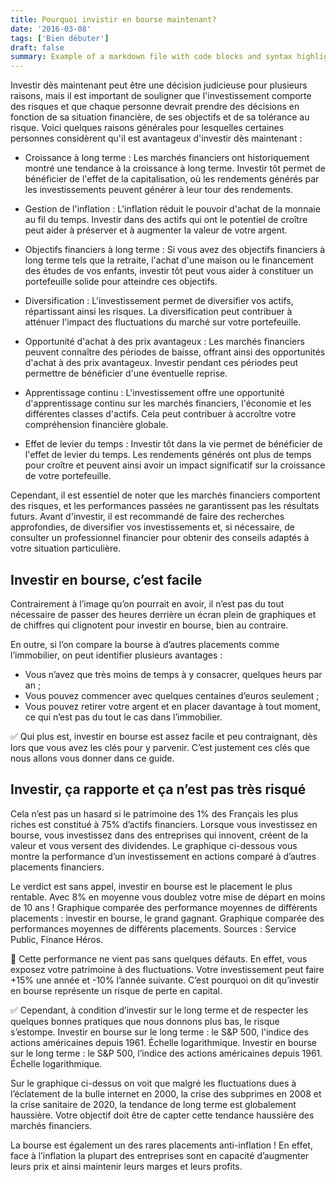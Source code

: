 ```yaml
---
title: Pourquoi invistir en bourse maintenant?
date: '2016-03-08'
tags: ['Bien débuter']
draft: false
summary: Example of a markdown file with code blocks and syntax highlighting
---
```


Investir dès maintenant peut être une décision judicieuse pour plusieurs raisons, mais il est important de souligner que l'investissement comporte des risques
et que chaque personne devrait prendre des décisions en fonction de sa situation financière,
de ses objectifs et de sa tolérance au risque.
Voici quelques raisons générales pour lesquelles certaines personnes considèrent qu'il est avantageux d'investir dès maintenant :

- Croissance à long terme : Les marchés financiers ont historiquement montré une tendance à la croissance à long terme. Investir tôt permet de bénéficier de l'effet de la capitalisation, où les rendements générés par les investissements peuvent générer à leur tour des rendements.
- Gestion de l'inflation : L'inflation réduit le pouvoir d'achat de la monnaie au fil du temps. Investir dans des actifs qui ont le potentiel de croître peut aider à préserver et à augmenter la valeur de votre argent.
- Objectifs financiers à long terme : Si vous avez des objectifs financiers à long terme tels que la retraite, l'achat d'une maison ou le financement des études de vos enfants, investir tôt peut vous aider à constituer un portefeuille solide pour atteindre ces objectifs.
- Diversification : L'investissement permet de diversifier vos actifs, répartissant ainsi les risques. La diversification peut contribuer à atténuer l'impact des fluctuations du marché sur votre portefeuille.
- Opportunité d'achat à des prix avantageux : Les marchés financiers peuvent connaître des périodes de baisse, offrant ainsi des opportunités d'achat à des prix avantageux.
  Investir pendant ces périodes peut permettre de bénéficier d'une éventuelle reprise.
- Apprentissage continu : L'investissement offre une opportunité d'apprentissage continu sur les marchés financiers,
  l'économie et les différentes classes d'actifs. Cela peut contribuer à accroître votre compréhension financière globale.

- Effet de levier du temps : Investir tôt dans la vie permet de bénéficier de l'effet de levier du temps.
  Les rendements générés ont plus de temps pour croître et peuvent ainsi avoir un impact significatif sur la croissance de votre portefeuille.

Cependant, il est essentiel de noter que les marchés financiers comportent des risques,
et les performances passées ne garantissent pas les résultats futurs.
Avant d'investir, il est recommandé de faire des recherches approfondies,
de diversifier vos investissements et, si nécessaire,
de consulter un professionnel financier pour obtenir des conseils adaptés à votre situation particulière.

## Investir en bourse, c’est facile

Contrairement à l’image qu’on pourrait en avoir, il n’est pas du tout nécessaire de passer des heures derrière un écran plein de graphiques
et de chiffres qui clignotent pour investir en bourse, bien au contraire.

En outre, si l’on compare la bourse à d’autres placements comme l’immobilier, on peut identifier plusieurs avantages :

- Vous n’avez que très moins de temps à y consacrer, quelques heurs par an ;
- Vous pouvez commencer avec quelques centaines d’euros seulement ;
- Vous pouvez retirer votre argent et en placer davantage à tout moment, ce qui n’est pas du tout le cas dans l’immobilier.

✅ Qui plus est, investir en bourse est assez facile et peu contraignant, dès lors que vous avez les clés pour y parvenir.
C’est justement ces clés que nous allons vous donner dans ce guide.

## Investir, ça rapporte et ça n’est pas très risqué

Cela n’est pas un hasard si le patrimoine des 1% des Français les plus riches est constitué à 75% d’actifs financiers. Lorsque vous investissez en bourse, vous investissez dans des entreprises qui innovent, créent de la valeur et vous versent des dividendes. Le graphique ci-dessous vous montre la performance d’un investissement en actions comparé à d’autres placements financiers.

Le verdict est sans appel, investir en bourse est le placement le plus rentable. Avec 8% en moyenne vous doublez votre mise de départ en moins de 10 ans !
Graphique comparée des performance moyennes de différents placements : investir en bourse, le grand gagnant.
Graphique comparée des performances moyennes de différents placements.
Sources : Service Public, Finance Héros.

🤔 Cette performance ne vient pas sans quelques défauts. En effet, vous exposez votre patrimoine à des fluctuations. Votre investissement peut faire +15% une année et -10% l’année suivante. C’est pourquoi on dit qu’investir en bourse représente un risque de perte en capital.

✅ Cependant, à condition d’investir sur le long terme et de respecter les quelques bonnes pratiques que nous donnons plus bas, le risque s’estompe.
Investir en bourse sur le long terme : le S&P 500, l'indice des actions américaines depuis 1961. Échelle logarithmique.
Investir en bourse sur le long terme : le S&P 500, l’indice des actions américaines depuis 1961. Échelle logarithmique.

Sur le graphique ci-dessus on voit que malgré les fluctuations dues à l’éclatement de la bulle internet en 2000, la crise des subprimes en 2008 et la crise sanitaire de 2020, la tendance de long terme est globalement haussière. Votre objectif doit être de capter cette tendance haussière des marchés financiers.

La bourse est également un des rares placements anti-inflation ! En effet, face à l’inflation la plupart des entreprises sont en capacité d’augmenter leurs prix et ainsi maintenir leurs marges et leurs profits.
